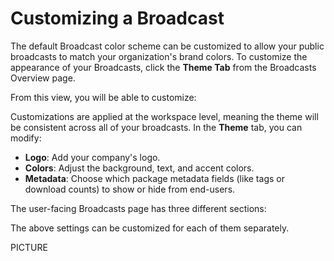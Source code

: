 

# Customizing a Broadcast

The default Broadcast color scheme can be customized to allow your public broadcasts to match your organization's brand colors. To customize the appearance of your Broadcasts, click the **Theme Tab** from the Broadcasts Overview page.

<BlockImage src={customize} alt=""></BlockImage>

From this view, you will be able to customize:

Customizations are applied at the workspace level, meaning the theme will be consistent across all of your broadcasts. In the **Theme** tab, you can modify:
- **Logo**: Add your company's logo.
- **Colors**: Adjust the background, text, and accent colors.
- **Metadata**: Choose which package metadata fields (like tags or download counts) to show or hide from end-users.

The user-facing Broadcasts page has three different sections:

The above settings can be customized for each of them separately.


PICTURE